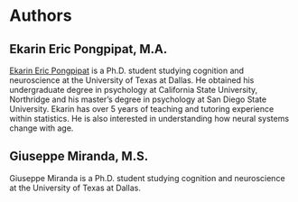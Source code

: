 # Authors {-}

## Ekarin Eric Pongpipat, M.A.

<a href="https://ekarinpongpipat.com/" target="_blank">Ekarin Eric Pongpipat</a> is a Ph.D. student studying cognition and neuroscience at the University of Texas at Dallas. He obtained his undergraduate degree in psychology at California State University, Northridge and his master's degree in psychology at San Diego State University. Ekarin has over 5 years of teaching and tutoring experience within statistics. He is also interested in understanding how neural systems change with age.

## Giuseppe Miranda, M.S.

Giuseppe Miranda is a Ph.D. student studying cognition and neuroscience at the University of Texas at Dallas.